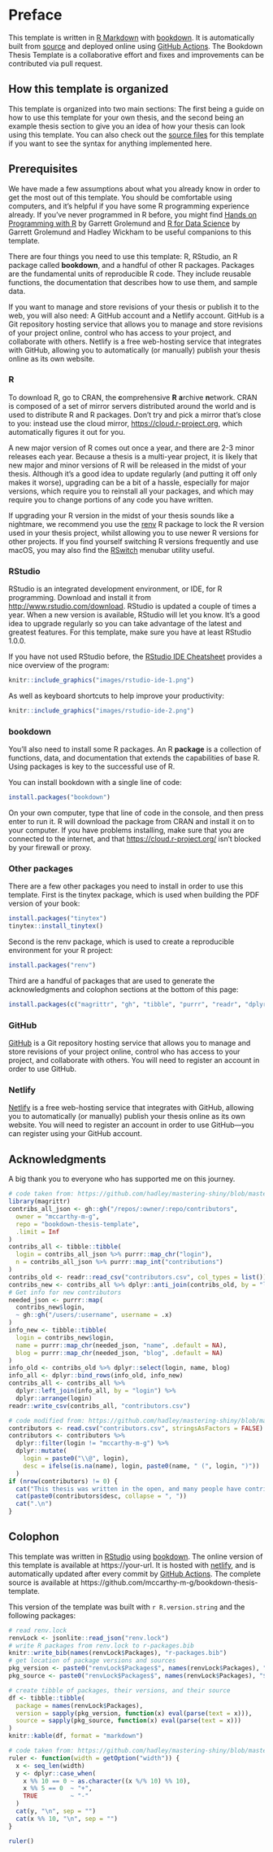 # Preface {#preface}

This template is written in [R Markdown](https://rmarkdown.rstudio.com) with [bookdown](https://bookdown.org). It is automatically built from [source](https://github.com/mccarthy-m-g/bookdown-thesis-template) and deployed online using [GitHub Actions](https://help.github.com/en/actions). The Bookdown Thesis Template is a collaborative effort and fixes and improvements can be contributed via pull request.

## How this template is organized

This template is organized into two main sections: The first being a guide on how to use this template for your own thesis, and the second being an example thesis section to give you an idea of how your thesis can look using this template. You can also check out the [source files](https://github.com/mccarthy-m-g/bookdown-thesis-template) for this template if you want to see the syntax for anything implemented here.

## Prerequisites

We have made a few assumptions about what you already know in order to get the most out of this template. You should be comfortable using computers, and it's helpful if you have some R programming experience already. If you've never programmed in R before, you might find [Hands on Programming with R](https://rstudio-education.github.io/hopr/) by Garrett Grolemund and [R for Data Science](https://r4ds.had.co.nz) by Garrett Grolemund and Hadley Wickham to be useful companions to this template.

There are four things you need to use this template: R, RStudio, an R package called **bookdown**, and a handful of other R packages. Packages are the fundamental units of reproducible R code. They include reusable functions, the documentation that describes how to use them, and sample data.

If you want to manage and store revisions of your thesis or publish it to the web, you will also need: A GitHub account and a Netlify account. GitHub is a Git repository hosting service that allows you to manage and store revisions of your project online, control who has access to your project, and collaborate with others. Netlify is a free web-hosting service that integrates with GitHub, allowing you to automatically (or manually) publish your thesis online as its own website.

### R 

To download R, go to CRAN, the **c**omprehensive **R** **a**rchive **n**etwork. CRAN is composed of a set of mirror servers distributed around the world and is used to distribute R and R packages. Don't try and pick a mirror that's close to you: instead use the cloud mirror, <https://cloud.r-project.org>, which automatically figures it out for you.

A new major version of R comes out once a year, and there are 2-3 minor releases each year. Because a thesis is a multi-year project, it is likely that new major and minor versions of R will be released in the midst of your thesis. Although it's a good idea to update regularly (and putting it off only makes it worse), upgrading can be a bit of a hassle, especially for major versions, which require you to reinstall all your packages, and which may require you to change portions of any code you have written.

If upgrading your R version in the midst of your thesis sounds like a nightmare, we recommend you use the [renv]() R package to lock the R version used in your thesis project, whilst allowing you to use newer R versions for other projects. If you find yourself switching R versions frequently and use macOS, you may also find the [RSwitch](https://rud.is/rswitch/) menubar utility useful.

### RStudio

RStudio is an integrated development environment, or IDE, for R programming. Download and install it from <http://www.rstudio.com/download>. RStudio is updated a couple of times a year. When a new version is available, RStudio will let you know. It's a good idea to upgrade regularly so you can take advantage of the latest and greatest features. For this template, make sure you have at least RStudio 1.0.0.

If you have not used RStudio before, the [RStudio IDE Cheatsheet](https://github.com/rstudio/cheatsheets/raw/master/rstudio-ide.pdf) provides a nice overview of the program:

```r
knitr::include_graphics("images/rstudio-ide-1.png")
```

As well as keyboard shortcuts to help improve your productivity:

```r
knitr::include_graphics("images/rstudio-ide-2.png")
```

### bookdown

You'll also need to install some R packages. An R **package** is a collection of functions, data, and documentation that extends the capabilities of base R. Using packages is key to the successful use of R.

You can install bookdown with a single line of code:

```r
install.packages("bookdown")
```

On your own computer, type that line of code in the console, and then press enter to run it. R will download the package from CRAN and install it on to your computer. If you have problems installing, make sure that you are connected to the internet, and that <https://cloud.r-project.org/> isn't blocked by your firewall or proxy. 

### Other packages

There are a few other packages you need to install in order to use this template. First is the tinytex package, which is used when building the PDF version of your book:

```r
install.packages("tinytex")
tinytex::install_tinytex()
```

Second is the renv package, which is used to create a reproducible environment for your R project:

```r
install.packages("renv")
```

Third are a handful of packages that are used to generate the acknowledgments and colophon sections at the bottom of this page:

```r
install.packages(c("magrittr", "gh", "tibble", "purrr", "readr", "dplyr"))
```

### GitHub

[GitHub](https://github.com) is a Git repository hosting service that allows you to manage and store revisions of your project online, control who has access to your project, and collaborate with others. You will need to register an account in order to use GitHub.

### Netlify

[Netlify](https://netlify.com) is a free web-hosting service that integrates with GitHub, allowing you to automatically (or manually) publish your thesis online as its own website. You will need to register an account in order to use GitHub---you can register using your GitHub account. 

## Acknowledgments

A big thank you to everyone who has supported me on this journey.

```r
# code taken from: https://github.com/hadley/mastering-shiny/blob/master/introduction.Rmd
library(magrittr)
contribs_all_json <- gh::gh("/repos/:owner/:repo/contributors",
  owner = "mccarthy-m-g",
  repo = "bookdown-thesis-template",
  .limit = Inf
)
contribs_all <- tibble::tibble(
  login = contribs_all_json %>% purrr::map_chr("login"),
  n = contribs_all_json %>% purrr::map_int("contributions")
)
contribs_old <- readr::read_csv("contributors.csv", col_types = list())
contribs_new <- contribs_all %>% dplyr::anti_join(contribs_old, by = "login")
# Get info for new contributors
needed_json <- purrr::map(
  contribs_new$login, 
  ~ gh::gh("/users/:username", username = .x)
)
info_new <- tibble::tibble(
  login = contribs_new$login,
  name = purrr::map_chr(needed_json, "name", .default = NA),
  blog = purrr::map_chr(needed_json, "blog", .default = NA)
)
info_old <- contribs_old %>% dplyr::select(login, name, blog)
info_all <- dplyr::bind_rows(info_old, info_new)
contribs_all <- contribs_all %>% 
  dplyr::left_join(info_all, by = "login") %>% 
  dplyr::arrange(login)
readr::write_csv(contribs_all, "contributors.csv")
```

```r
# code modified from: https://github.com/hadley/mastering-shiny/blob/master/introduction.Rmd
contributors <- read.csv("contributors.csv", stringsAsFactors = FALSE)
contributors <- contributors %>% 
  dplyr::filter(login != "mccarthy-m-g") %>% 
  dplyr::mutate(
    login = paste0("\\@", login),
    desc = ifelse(is.na(name), login, paste0(name, " (", login, ")"))
  )
if (nrow(contributors) != 0) {
  cat("This thesis was written in the open, and many people have contributed fixes and improvements. A big thank you to all ", nrow(contributors), " people who contributed via GitHub pull requests (in alphabetical order by username): ", sep = "")
  cat(paste0(contributors$desc, collapse = ", "))
  cat(".\n")
}
```

## Colophon

This template was written in [RStudio](http://www.rstudio.com/ide/) using [bookdown](http://bookdown.org/). The online version of this template is available at https://your-url. It is hosted with [netlify](http://netlify.com/), and is automatically updated after every commit by [GitHub Actions](https://help.github.com/en/actions). The complete source is available at https://github.com/mccarthy-m-g/bookdown-thesis-template.

This version of the template was built with `r R.version.string` and the following packages:

```r
# read renv.lock
renvLock <- jsonlite::read_json("renv.lock")
# write R packages from renv.lock to r-packages.bib
knitr::write_bib(names(renvLock$Packages), "r-packages.bib")
# get location of package versions and sources
pkg_version <- paste0("renvLock$Packages$", names(renvLock$Packages), "$Version")
pkg_source <- paste0("renvLock$Packages$", names(renvLock$Packages), "$Repository")

# create tibble of packages, their versions, and their source
df <- tibble::tibble(
  package = names(renvLock$Packages),
  version = sapply(pkg_version, function(x) eval(parse(text = x))),
  source = sapply(pkg_source, function(x) eval(parse(text = x)))
)
knitr::kable(df, format = "markdown")
```

```r
# code taken from: https://github.com/hadley/mastering-shiny/blob/master/introduction.Rmd
ruler <- function(width = getOption("width")) {
  x <- seq_len(width)
  y <- dplyr::case_when(
    x %% 10 == 0 ~ as.character((x %/% 10) %% 10),
    x %% 5 == 0  ~ "+",
    TRUE         ~ "-"
  )
  cat(y, "\n", sep = "")
  cat(x %% 10, "\n", sep = "")
}
```
```r
ruler()
```
